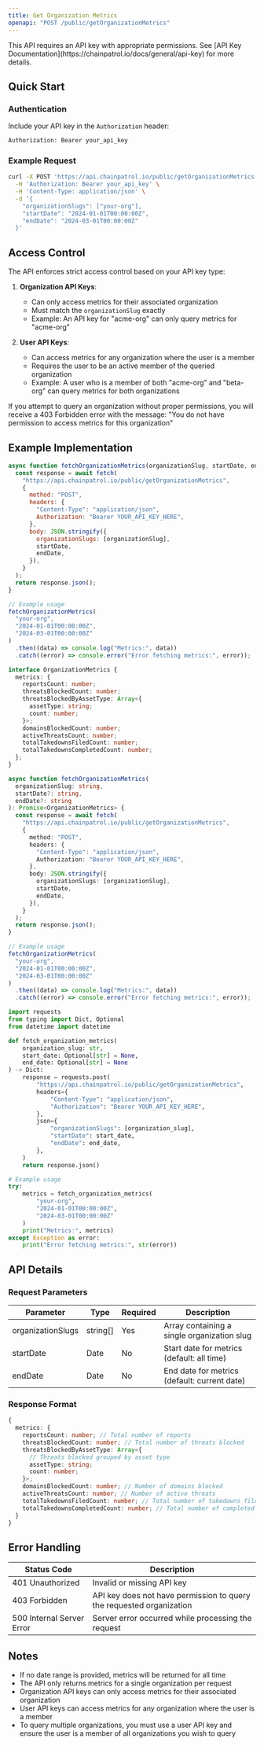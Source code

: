 ```yaml
---
title: Get Organization Metrics
openapi: "POST /public/getOrganizationMetrics"
---
```


<Warning>
  This API requires an API key with appropriate permissions. See [API Key
  Documentation](https://chainpatrol.io/docs/general/api-key) for more details.
</Warning>

## Quick Start

### Authentication

Include your API key in the `Authorization` header:

```bash
Authorization: Bearer your_api_key
```

### Example Request

```bash
curl -X POST 'https://api.chainpatrol.io/public/getOrganizationMetrics' \
  -H 'Authorization: Bearer your_api_key' \
  -H 'Content-Type: application/json' \
  -d '{
    "organizationSlugs": ["your-org"],
    "startDate": "2024-01-01T00:00:00Z",
    "endDate": "2024-03-01T00:00:00Z"
  }'
```

## Access Control

The API enforces strict access control based on your API key type:

1. **Organization API Keys**:

   - Can only access metrics for their associated organization
   - Must match the `organizationSlug` exactly
   - Example: An API key for "acme-org" can only query metrics for "acme-org"

2. **User API Keys**:
   - Can access metrics for any organization where the user is a member
   - Requires the user to be an active member of the queried organization
   - Example: A user who is a member of both "acme-org" and "beta-org" can query metrics for both organizations

If you attempt to query an organization without proper permissions, you will receive a 403 Forbidden error with the message: "You do not have permission to access metrics for this organization"

## Example Implementation

<CodeGroup>

```javascript JavaScript
async function fetchOrganizationMetrics(organizationSlug, startDate, endDate) {
  const response = await fetch(
    "https://api.chainpatrol.io/public/getOrganizationMetrics",
    {
      method: "POST",
      headers: {
        "Content-Type": "application/json",
        Authorization: "Bearer YOUR_API_KEY_HERE",
      },
      body: JSON.stringify({
        organizationSlugs: [organizationSlug],
        startDate,
        endDate,
      }),
    }
  );
  return response.json();
}

// Example usage
fetchOrganizationMetrics(
  "your-org",
  "2024-01-01T00:00:00Z",
  "2024-03-01T00:00:00Z"
)
  .then((data) => console.log("Metrics:", data))
  .catch((error) => console.error("Error fetching metrics:", error));
```

```typescript TypeScript
interface OrganizationMetrics {
  metrics: {
    reportsCount: number;
    threatsBlockedCount: number;
    threatsBlockedByAssetType: Array<{
      assetType: string;
      count: number;
    }>;
    domainsBlockedCount: number;
    activeThreatsCount: number;
    totalTakedownsFiledCount: number;
    totalTakedownsCompletedCount: number;
  };
}

async function fetchOrganizationMetrics(
  organizationSlug: string,
  startDate?: string,
  endDate?: string
): Promise<OrganizationMetrics> {
  const response = await fetch(
    "https://api.chainpatrol.io/public/getOrganizationMetrics",
    {
      method: "POST",
      headers: {
        "Content-Type": "application/json",
        Authorization: "Bearer YOUR_API_KEY_HERE",
      },
      body: JSON.stringify({
        organizationSlugs: [organizationSlug],
        startDate,
        endDate,
      }),
    }
  );
  return response.json();
}

// Example usage
fetchOrganizationMetrics(
  "your-org",
  "2024-01-01T00:00:00Z",
  "2024-03-01T00:00:00Z"
)
  .then((data) => console.log("Metrics:", data))
  .catch((error) => console.error("Error fetching metrics:", error));
```

```python Python
import requests
from typing import Dict, Optional
from datetime import datetime

def fetch_organization_metrics(
    organization_slug: str,
    start_date: Optional[str] = None,
    end_date: Optional[str] = None
) -> Dict:
    response = requests.post(
        "https://api.chainpatrol.io/public/getOrganizationMetrics",
        headers={
            "Content-Type": "application/json",
            "Authorization": "Bearer YOUR_API_KEY_HERE",
        },
        json={
            "organizationSlugs": [organization_slug],
            "startDate": start_date,
            "endDate": end_date,
        },
    )
    return response.json()

# Example usage
try:
    metrics = fetch_organization_metrics(
        "your-org",
        "2024-01-01T00:00:00Z",
        "2024-03-01T00:00:00Z"
    )
    print("Metrics:", metrics)
except Exception as error:
    print("Error fetching metrics:", str(error))
```

</CodeGroup>

## API Details

### Request Parameters

| Parameter         | Type     | Required | Description                                  |
| ----------------- | -------- | -------- | -------------------------------------------- |
| organizationSlugs | string[] | Yes      | Array containing a single organization slug  |
| startDate         | Date     | No       | Start date for metrics (default: all time)   |
| endDate           | Date     | No       | End date for metrics (default: current date) |

### Response Format

```typescript
{
  metrics: {
    reportsCount: number; // Total number of reports
    threatsBlockedCount: number; // Total number of threats blocked
    threatsBlockedByAssetType: Array<{
      // Threats blocked grouped by asset type
      assetType: string;
      count: number;
    }>;
    domainsBlockedCount: number; // Number of domains blocked
    activeThreatsCount: number; // Number of active threats
    totalTakedownsFiledCount: number; // Total number of takedowns filed
    totalTakedownsCompletedCount: number; // Total number of completed takedowns
  }
}
```

## Error Handling

| Status Code               | Description                                                          |
| ------------------------- | -------------------------------------------------------------------- |
| 401 Unauthorized          | Invalid or missing API key                                           |
| 403 Forbidden             | API key does not have permission to query the requested organization |
| 500 Internal Server Error | Server error occurred while processing the request                   |

## Notes

- If no date range is provided, metrics will be returned for all time
- The API only returns metrics for a single organization per request
- Organization API keys can only access metrics for their associated organization
- User API keys can access metrics for any organization where the user is a member
- To query multiple organizations, you must use a user API key and ensure the user is a member of all organizations you wish to query
